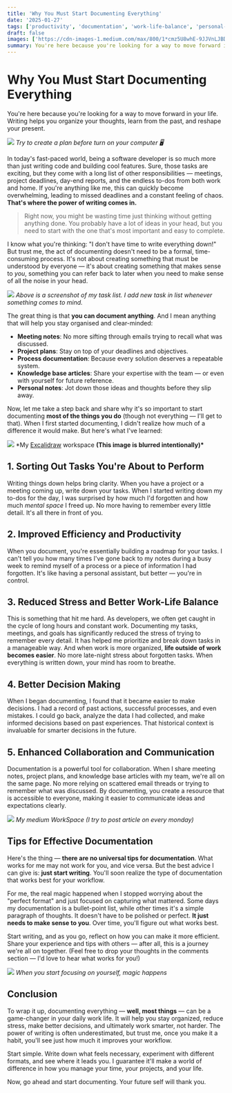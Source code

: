 ```yaml
---
title: 'Why You Must Start Documenting Everything'
date: '2025-01-27'
tags: ['productivity', 'documentation', 'work-life-balance', 'personal-development']
draft: false
images: ['https://cdn-images-1.medium.com/max/800/1*cmz5U8whE-9JJVnLJBDf1w.jpeg']
summary: You're here because you're looking for a way to move forward in your life. Writing helps you organize your thoughts, learn from the past, and reshape your present.
---
```


# Why You Must Start Documenting Everything

You're here because you're looking for a way to move forward in your life. Writing helps you organize your thoughts, learn from the past, and reshape your present.

![](https://cdn-images-1.medium.com/max/800/1*cmz5U8whE-9JJVnLJBDf1w.jpeg)
_Try to create a plan before turn on your computer 🖥️_

In today's fast-paced world, being a software developer is so much more than just writing code and building cool features. Sure, those tasks are exciting, but they come with a long list of other responsibilities — meetings, project deadlines, day-end reports, and the endless to-dos from both work and home. If you're anything like me, this can quickly become overwhelming, leading to missed deadlines and a constant feeling of chaos. **That's where the power of writing comes in.**

> Right now, you might be wasting time just thinking without getting anything done. You probably have a lot of ideas in your head, but you need to start with the one that's most important and easy to complete.

I know what you're thinking: "I don't have time to write everything down!" But trust me, the act of documenting doesn't need to be a formal, time-consuming process. It's not about creating something that must be understood by everyone — it's about creating something that makes sense to _you_, something you can refer back to later when you need to make sense of all the noise in your head.

![](https://cdn-images-1.medium.com/max/800/1*jZ65qkRmXULSF-Si-U5vNQ.png)
_Above is a screenshot of my task list. I add new task in list whenever something comes to mind._

The great thing is that **you can document anything**. And I mean anything that will help you stay organised and clear-minded:

- **Meeting notes**: No more sifting through emails trying to recall what was discussed.
- **Project plans**: Stay on top of your deadlines and objectives.
- **Process documentation**: Because every solution deserves a repeatable system.
- **Knowledge base articles**: Share your expertise with the team — or even with yourself for future reference.
- **Personal notes**: Jot down those ideas and thoughts before they slip away.

Now, let me take a step back and share why it's so important to start documenting **most of the things you do** (though not everything — I'll get to that). When I first started documenting, I didn't realize how much of a difference it would make. But here's what I've learned:

![](https://cdn-images-1.medium.com/max/800/1*vlTEG233RAFSX9CX8VC_aQ.png)
\*My [Excalidraw](https://excalidraw.com/) workspace **(This image is blurred intentionally)\***

## 1. Sorting Out Tasks You're About to Perform

Writing things down helps bring clarity. When you have a project or a meeting coming up, write down your tasks. When I started writing down my to-dos for the day, I was surprised by how much I'd forgotten and how much _mental space_ I freed up. No more having to remember every little detail. It's all there in front of you.

## 2. Improved Efficiency and Productivity

When you document, you're essentially building a roadmap for your tasks. I can't tell you how many times I've gone back to my notes during a busy week to remind myself of a process or a piece of information I had forgotten. It's like having a personal assistant, but better — you're in control.

## 3. Reduced Stress and Better Work-Life Balance

This is something that hit me hard. As developers, we often get caught in the cycle of long hours and constant work. Documenting my tasks, meetings, and goals has significantly reduced the stress of trying to remember every detail. It has helped me prioritize and break down tasks in a manageable way. And when work is more organized, **life outside of work becomes easier**. No more late-night stress about forgotten tasks. When everything is written down, your mind has room to breathe.

## 4. Better Decision Making

When I began documenting, I found that it became easier to make decisions. I had a record of past actions, successful processes, and even mistakes. I could go back, analyze the data I had collected, and make informed decisions based on past experiences. That historical context is invaluable for smarter decisions in the future.

## 5. Enhanced Collaboration and Communication

Documentation is a powerful tool for collaboration. When I share meeting notes, project plans, and knowledge base articles with my team, we're all on the same page. No more relying on scattered email threads or trying to remember what was discussed. By documenting, you create a resource that is accessible to everyone, making it easier to communicate ideas and expectations clearly.

![](https://cdn-images-1.medium.com/max/800/1*UKUe_UlCbg-wFQnF1qzVVA.png)
_My medium WorkSpace (I try to post article on every monday)_

## Tips for Effective Documentation

Here's the thing — **there are no universal tips for documentation**. What works for me may not work for you, and vice versa. But the best advice I can give is: **just start writing**. You'll soon realize the type of documentation that works best for your workflow.

For me, the real magic happened when I stopped worrying about the "perfect format" and just focused on capturing what mattered. Some days my documentation is a bullet-point list, while other times it's a simple paragraph of thoughts. It doesn't have to be polished or perfect. **It just needs to make sense to you**. Over time, you'll figure out what works best.

Start writing, and as you go, reflect on how you can make it more efficient. Share your experience and tips with others — after all, this is a journey we're all on together. (Feel free to drop your thoughts in the comments section — I'd love to hear what works for you!)

![](https://cdn-images-1.medium.com/max/800/1*AnHAJy-9HFZVL5GqDTNnKA.jpeg)
_When you start focusing on yourself, magic happens_

## Conclusion

To wrap it up, documenting everything — **well, most things** — can be a game-changer in your daily work life. It will help you stay organized, reduce stress, make better decisions, and ultimately work smarter, not harder. The power of writing is often underestimated, but trust me, once you make it a habit, you'll see just how much it improves your workflow.

Start simple. Write down what feels necessary, experiment with different formats, and see where it leads you. I guarantee it'll make a world of difference in how you manage your time, your projects, and your life.

Now, go ahead and start documenting. Your future self will thank you.
